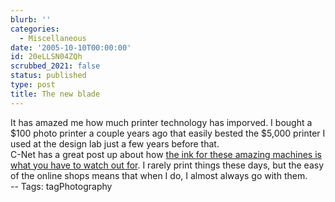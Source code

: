 ```yaml
---
blurb: ''
categories:
  - Miscellaneous
date: '2005-10-10T00:00:00'
id: 20eLLSN04ZQh
scrubbed_2021: false
status: published
type: post
title: The new blade
---
```


It has amazed me how much printer technology has imporved. I bought
a $100 photo printer a couple years ago that easily bested the
$5,000 printer I used at the design lab just a few years before
that.  
C-Net has a great post up about how
[the ink for these amazing machines is what you have to watch out for](http://news.com.com/Why+do-it-yourself+photo+printing+doesnt+add+up/2100-1040_3-5891575.html).
I rarely print things these days, but the easy of the online shops
means that when I do, I almost always go with them.  
-- Tags: tagPhotography
